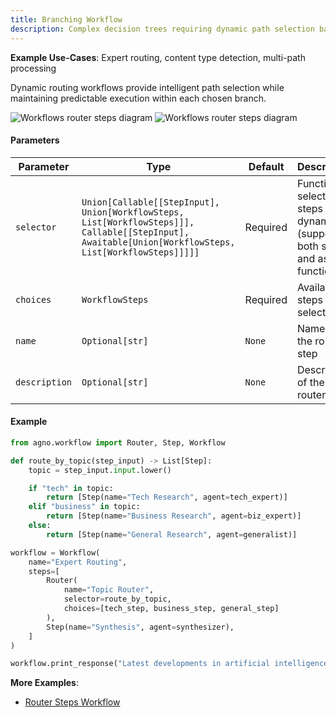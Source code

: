 ```yaml
---
title: Branching Workflow
description: Complex decision trees requiring dynamic path selection based on content analysis
---
```


**Example Use-Cases**: Expert routing, content type detection, multi-path processing

Dynamic routing workflows provide intelligent path selection while maintaining predictable execution within each chosen branch.

<img 
  className="block dark:hidden" 
  src="/images/workflows-router-steps-light.png" 
  alt="Workflows router steps diagram"
/>
<img 
  className="hidden dark:block" 
  src="/images/workflows-router-steps.png" 
  alt="Workflows router steps diagram"
/>

#### Parameters

| Parameter | Type | Default | Description |
|-----------|------|---------|-------------|
| `selector` | `Union[Callable[[StepInput], Union[WorkflowSteps, List[WorkflowSteps]]], Callable[[StepInput], Awaitable[Union[WorkflowSteps, List[WorkflowSteps]]]]]` | Required | Function to select steps dynamically (supports both sync and async functions) |
| `choices` | `WorkflowSteps` | Required | Available steps for selection |
| `name` | `Optional[str]` | `None` | Name of the router step |
| `description` | `Optional[str]` | `None` | Description of the router step |

#### Example

```python branching_workflow.py
from agno.workflow import Router, Step, Workflow

def route_by_topic(step_input) -> List[Step]:
    topic = step_input.input.lower()

    if "tech" in topic:
        return [Step(name="Tech Research", agent=tech_expert)]
    elif "business" in topic:
        return [Step(name="Business Research", agent=biz_expert)]
    else:
        return [Step(name="General Research", agent=generalist)]

workflow = Workflow(
    name="Expert Routing",
    steps=[
        Router(
            name="Topic Router",
            selector=route_by_topic,
            choices=[tech_step, business_step, general_step]
        ),
        Step(name="Synthesis", agent=synthesizer),
    ]
)

workflow.print_response("Latest developments in artificial intelligence and machine learning", markdown=True)
```

**More Examples**:

- [Router Steps Workflow](/examples/concepts/workflows/05_workflows_conditional_branching/router_steps_workflow)